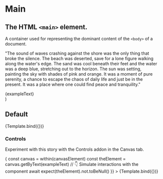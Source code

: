 

<Meta title="Atoms/Main" component={Main} />

# Main

## The HTML `<main>` element.

A container used for representing the dominant content of the `<body>` of a
document.

<ArgsTable story="Default" />


  "The sound of waves crashing against the shore was the only thing that broke the silence. The beach was deserted, save for a lone figure walking along the water's edge. The sand was cool beneath their feet and the water was a deep blue, stretching out to the horizon. The sun was setting, painting the sky with shades of pink and orange. It was a moment of pure serenity, a chance to escape the chaos of daily life and just be in the present. It was a place where one could find peace and tranquility."

  <Container>
    <Section>
      <Paragraph>{exampleText}</Paragraph>
    </Section>
  </Container>
)

## Default

<Canvas>
  <Story
    name="Default"
    args={{
      children: Example()
    }}
  >
    {Template.bind({})}
  </Story>
</Canvas>

### Controls

Experiment with this story with the Controls addon in the Canvas tab.

<Canvas>
  <Story
    name="controls"
    args={{
      children: Example()
    }}
    play={async ({ canvasElement }) => {
      const canvas = within(canvasElement)
      const theElement = canvas.getByText(exampleText)
      // 👇 Simulate interactions with the component
      await expect(theElement).not.toBeNull()
    }}
  >
    {Template.bind({})}
  </Story>
</Canvas>
